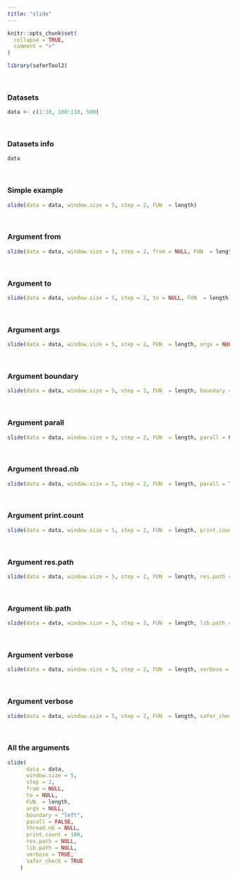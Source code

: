 ---
title: "slide"
---

```{r, include = FALSE}
knitr::opts_chunk$set(
  collapse = TRUE,
  comment = ">"
)
```

```{r setup}
library(saferTool2)
```
<br>

### Datasets

```{r}
data <- c(1:10, 100:110, 500)
```
<br>

### Datasets info

```{r}
data
```
<br>


### Simple example
```{r}
slide(data = data, window.size = 5, step = 2, FUN  = length)
```
<br>

### Argument from
```{r}
slide(data = data, window.size = 5, step = 2, from = NULL, FUN  = length)
```
<br>

### Argument to
```{r}
slide(data = data, window.size = 5, step = 2, to = NULL, FUN  = length)
```
<br>


### Argument args
```{r}
slide(data = data, window.size = 5, step = 2, FUN  = length, args = NULL)
```
<br>

### Argument boundary
```{r}
slide(data = data, window.size = 5, step = 2, FUN  = length, boundary = "left")
```
<br>

### Argument parall
```{r}
slide(data = data, window.size = 5, step = 2, FUN  = length, parall = FALSE)
```
<br>

### Argument thread.nb
```{r}
slide(data = data, window.size = 5, step = 2, FUN  = length, parall = TRUE, thread.nb = NULL)
```
<br>

### Argument print.count
```{r}
slide(data = data, window.size = 5, step = 2, FUN  = length, print.count = 100)
```
<br>

### Argument res.path
```{r}
slide(data = data, window.size = 5, step = 2, FUN  = length, res.path = NULL)
```
<br>


### Argument lib.path
```{r}
slide(data = data, window.size = 5, step = 2, FUN  = length, lib.path = NULL)
```
<br>


### Argument verbose
```{r}
slide(data = data, window.size = 5, step = 2, FUN  = length, verbose = TRUE)
```
<br>

### Argument verbose
```{r}
slide(data = data, window.size = 5, step = 2, FUN  = length, safer_check = TRUE)
```
<br>

### All the arguments
```{r}
slide(
      data = data,
      window.size = 5,
      step = 2,
      from = NULL,
      to = NULL,
      FUN  = length,
      args = NULL,
      boundary = "left",
      parall = FALSE,
      thread.nb = NULL,
      print.count = 100,
      res.path = NULL,
      lib.path = NULL,
      verbose = TRUE,
      safer_check = TRUE
    )
```

